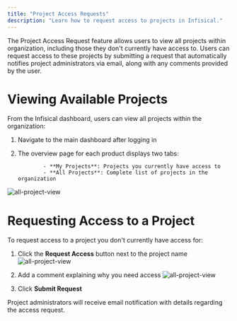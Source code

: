 ```yaml
---
title: "Project Access Requests"
description: "Learn how to request access to projects in Infisical."
---
```


The Project Access Request feature allows users to view all projects within organization, including those they don't currently have access to.
Users can request access to these projects by submitting a request that automatically notifies project administrators via email, along with any comments provided by the user.

# Viewing Available Projects

From the Infisical dashboard, users can view all projects within the organization:

1.  Navigate to the main dashboard after logging in
2.  The overview page for each product displays two tabs:

        		- **My Projects**: Projects you currently have access to
        		- **All Projects**: Complete list of projects in the organization

![all-project-view](/images/platform/project-access-requests/all-project-view.png)

# Requesting Access to a Project

To request access to a project you don't currently have access for:

1. Click the **Request Access** button next to the project name
   ![all-project-view](/images/platform/project-access-requests/request-access.png)

2. Add a comment explaining why you need access
   ![all-project-view](/images/platform/project-access-requests/access-comment.png)

3. Click **Submit Request**

<Info>
  Project administrators will receive email notification with details regarding
  the access request.
</Info>
